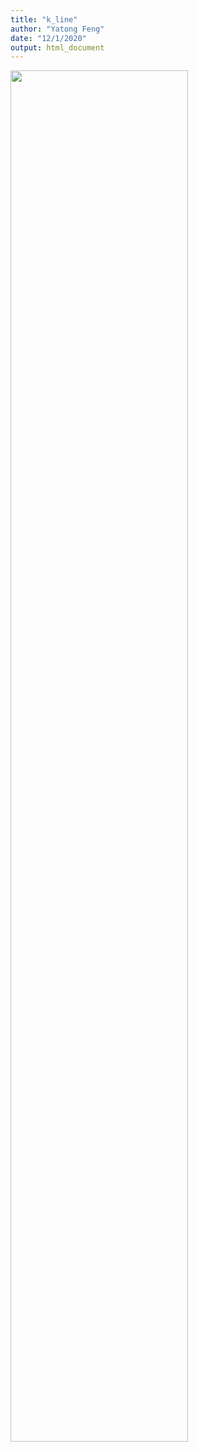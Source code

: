```yaml
---
title: "k_line"
author: "Yatong Feng"
date: "12/1/2020"
output: html_document
---
```



<img src="image/k_kine.JPG" style="width:75%">